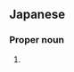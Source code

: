 ==Japanese==
{{ja-kanjitab|しお|はら|k2=ばら|yomi=kun}}

===Proper noun===
{{ja-pos|proper|しおばら}}

# {{surname|lang=ja|sort=しおばら}}
